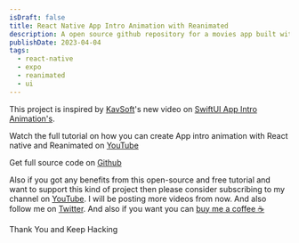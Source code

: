 ```yaml
---
isDraft: false
title: React Native App Intro Animation with Reanimated
description: A open source github repository for a movies app built with react native and react query.
publishDate: 2023-04-04
tags:
  - react-native
  - expo
  - reanimated
  - ui
---
```


This project is inspired by [KavSoft](https://twitter.com/_Kavsoft)'s new video on [SwiftUI App Intro Animation's](https://youtu.be/9Ztm5ePwY4k).

Watch the full tutorial on how you can create App intro animation with React native and Reanimated on [YouTube](https://youtu.be/lza_xRnsS4I)

Get full source code on [Github](https://github.com/iam-rohid/react-native-intro-animation)

Also if you got any benefits from this open-source and free tutorial and want to support this kind of project then please consider subscribing to my channel on [YouTube](https://youtu.be/lza_xRnsS4I). I will be posting more videos from now. And also follow me on [Twitter](https://twitter.com/rohiddev). And also if you want you can [buy me a coffee ☕](https://buymeacoffee.com/rohid)

Thank You and Keep Hacking
